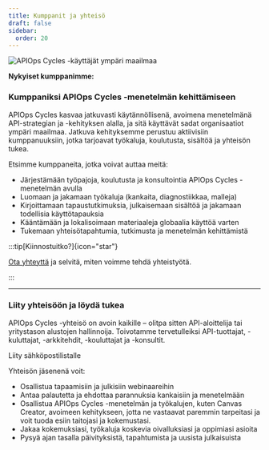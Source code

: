 ```yaml
---
title: Kumppanit ja yhteisö
draft: false
sidebar:
  order: 20
---
```



![APIOps Cycles -käyttäjät ympäri maailmaa](../../../../assets/apiopscycles-users-2025-nobg.png)

**Nykyiset kumppanimme:**


<PartnerGrid partners={partners} />

### Kumppaniksi APIOps Cycles -menetelmän kehittämiseen

APIOps Cycles kasvaa jatkuvasti käytännöllisenä, avoimena menetelmänä API-strategian ja -kehityksen alalla, ja sitä käyttävät sadat organisaatiot ympäri maailmaa. Jatkuva kehityksemme perustuu aktiivisiin kumppanuuksiin, jotka tarjoavat työkaluja, koulutusta, sisältöä ja yhteisön tukea.

Etsimme kumppaneita, jotka voivat auttaa meitä:

* Järjestämään työpajoja, koulutusta ja konsultointia APIOps Cycles -menetelmän avulla
* Luomaan ja jakamaan työkaluja (kankaita, diagnostiikkaa, malleja)
* Kirjoittamaan tapaustutkimuksia, julkaisemaan sisältöä ja jakamaan todellisia käyttötapauksia
* Kääntämään ja lokalisoimaan materiaaleja globaalia käyttöä varten
* Tukemaan yhteisötapahtumia, tutkimusta ja menetelmän kehittämistä

:::tip[Kiinnostuitko?]{icon="star"}

[Ota yhteyttä](https://www.osaango.com/contact-us) ja selvitä, miten voimme tehdä yhteistyötä.

:::

---

### Liity yhteisöön ja löydä tukea

APIOps Cycles -yhteisö on avoin kaikille – olitpa sitten API-aloittelija tai yritystason alustojen hallinnoija. Toivotamme tervetulleiksi API-tuottajat, -kuluttajat, -arkkitehdit, -kouluttajat ja -konsultit.


<LinkButton data-formkit-toggle="dfc21aabae" href="https://osaango.kit.com/dfc21aabae">Liity sähköpostilistalle</LinkButton>

Yhteisön jäsenenä voit:

* Osallistua tapaamisiin ja julkisiin webinaareihin
* Antaa palautetta ja ehdottaa parannuksia kankaisiin ja menetelmään
* Osallistua APIOps Cycles -menetelmän ja työkalujen, kuten Canvas Creator, avoimeen kehitykseen, jotta ne vastaavat paremmin tarpeitasi ja voit tuoda esiin taitojasi ja kokemustasi.
* Jakaa kokemuksiasi, työkaluja koskevia oivalluksiasi ja oppimiasi asioita
* Pysyä ajan tasalla päivityksistä, tapahtumista ja uusista julkaisuista